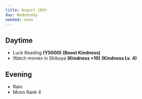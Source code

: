 ```yaml
---
title: August 10th
day: Wednesday
needed: none
---
```


## Daytime
- Luck Reading **(Y5000)** **(Boost Kindness)**
- Watch movies in Shibuya **(Kindness +10)** **(Kindness Lv. 4)**

## Evening
- Rain
- Moon Rank 4